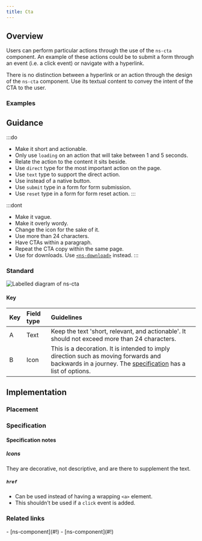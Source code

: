```yaml
---
title: Cta
---
```




## Overview

<CompDetails name={componentName} />

Users can perform particular actions through the use of the `ns-cta` component. An example of these actions could be to submit a form through an event (i.e. a click event) or navigate with a hyperlink.

There is no distinction between a hyperlink or an action through the design of the `ns-cta` component. Use its textual content to convey the intent of the CTA to the user.

### Examples

<Tabs>
  <TabItem label="Direct">
    <ExampleViewer type="standard" />
  </TabItem>
  <TabItem label="Text">
    <ExampleViewer type="text" />
  </TabItem>
</Tabs>

## Guidance

:::do
- Make it short and actionable.
- Only use `loading` on an action that will take between 1 and 5 seconds.
- Relate the action to the content it sits beside.
- Use `direct` type for the most important action on the page.
- Use `text` type to support the direct action.
- Use instead of a native button.
- Use `submit` type in a form for form submission.
- Use `reset` type in a form for form reset action.
:::

:::dont
- Make it vague.
- Make it overly wordy.
- Change the icon for the sake of it.
- Use more than 24 characters.
- Have CTAs within a paragraph.
- Repeat the CTA copy within the same page.
- Use for downloads. Use [`<ns-download>`](./ns-download) instead.
:::

### Standard

![Labelled diagram of ns-cta](@assets/components/ns-cta/guidance-direct.webp)

#### Key

| Key | Field type | Guidelines |
| :--- | :--- | :--- |
| <span class="marker">A</span> | Text | Keep the text 'short, relevant, and actionable'. It should not exceed more than 24 characters. |
| <span class="marker">B</span> | Icon | This is a decoration. It is intended to imply direction such as moving forwards and backwards in a journey. The [specification](#specification) has a list of options. |

## Implementation

### Placement

<Placement name={componentName} />

### Specification

<Specification name={componentName} />

#### Specification notes

##### Icons

They are decorative, not descriptive, and are there to supplement the text.

##### `href`

- Can be used instead of having a wrapping `<a>` element.
- This shouldn't be used if a `click` event is added.

### Related links

<RelatedLinks name={componentName}>
- [ns-component](#!)
- [ns-component](#!)
</RelatedLinks>

